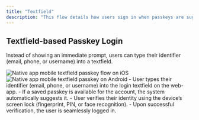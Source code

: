 ```yaml
---
title: "Textfield"
description: "This flow details how users sign in when passkeys are suggested based on email/username provided by the user in the textfield."
---
```


## Textfield-based Passkey Login

Instead of showing an immediate prompt, users can type their identifier (email, phone, or username) into a textfield.

<Tabs>
<Tab title="iOS">
    <Frame caption="Native: iOS textfield passkey flow">
        <img
            src="/images/authentication-flow/native-app/textfield-passkey-ios-native.png"
            alt="Native app mobile textfield passkey flow on iOS"
        />
    </Frame>
</Tab>

  <Tab title="Android">
    <Frame caption="Native: iOS textfield passkey flow">
      <img src="/images/authentication-flow/native-app/textfield-passkey-android-native.png" alt="Native app mobile textfield passkey on Android" />
    </Frame>
  </Tab>
</Tabs>

<Steps>
    <Step title="User enters identifier">
        - User types their identifier (email, phone, or username) into the login textfield on the web-app.
    </Step>
    <Step title="OS-native passkey prompt appears">
        - If a saved passkey is available for the account, the system automatically suggests it.
    </Step>
    <Step title="Biometric authentication prompt appears">
        - User verifies their identity using the device’s screen lock (fingerprint, PIN, or face recognition).  
        - Upon successful verification, the user is seamlessly logged in.
    </Step>

</Steps>
